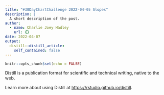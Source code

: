 ```yaml
---
title: "#30DayChartChallenge 2022-04-05 Slopes"
description: |
  A short description of the post.
author:
  - name: Charlie Joey Hadley
    url: {}
date: 2022-04-07
output:
  distill::distill_article:
    self_contained: false
---
```



```r
knitr::opts_chunk$set(echo = FALSE)
```

Distill is a publication format for scientific and technical writing, native to the web.

Learn more about using Distill at <https://rstudio.github.io/distill>.


